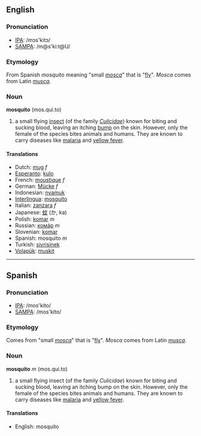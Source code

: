 ==English==
===Pronunciation===
*[[w:IPA|IPA]]: /mɔs'kitɔ/
*[[w:SAMPA|SAMPA]]: /m@s'ki:t@U/

=== Etymology ===
From Spanish ''mosquito'' meaning "small ''[[mosca]]''" that is "[[fly]]". ''Mosca'' comes from Latin ''[[musca]]''.

=== Noun ===
'''mosquito''' (mos.qui.to)

#a small flying [[insect]] (of the family ''[[Culicidae]]'') known for biting and sucking blood, leaving an itching [[bump]] on the skin. However, only the female of the species bites animals and humans. They are known to carry diseases like [[malaria]] and [[yellow fever]]. 

==== Translations ====
*Dutch: [[mug]] ''f''
*[[Esperanto]]: [[kulo]]
*French: [[moustique]] ''f''
*German: [[Mücke]] ''f''
*Indonesian: [[nyamuk]]
*[[Interlingua]]: [[mosquito]]
*Italian: [[zanzara]] ''f''
*Japanese: [[蚊]] (か, ka)
*Polish: [[komar]] ''m''
*Russian: [[комáр]] ''m''
*Slovenian: [[komar]]
*Spanish: mosquito ''m''
*Turkish: [[sivrisinek]]
*[[Volapük]]: [[muskit]]

----

==Spanish==
===Pronunciation===
*[[w:IPA|IPA]]: /mos'kito/
*[[w:SAMPA|SAMPA]]: /mos'kito/

=== Etymology ===
Comes from "small ''[[mosca]]''" that is "[[fly]]". ''Mosca'' comes from Latin ''[[musca]]''.

=== Noun ===
'''mosquito''' ''m'' (mos.qui.to)

#a small flying insect (of the family ''Culicidae'') known for biting and sucking blood, leaving an itching bump on the skin. However, only the female of the species bites animals and humans. They are known to carry diseases like [[malaria]] and [[yellow fever]]. 

==== Translations ====
*English: mosquito